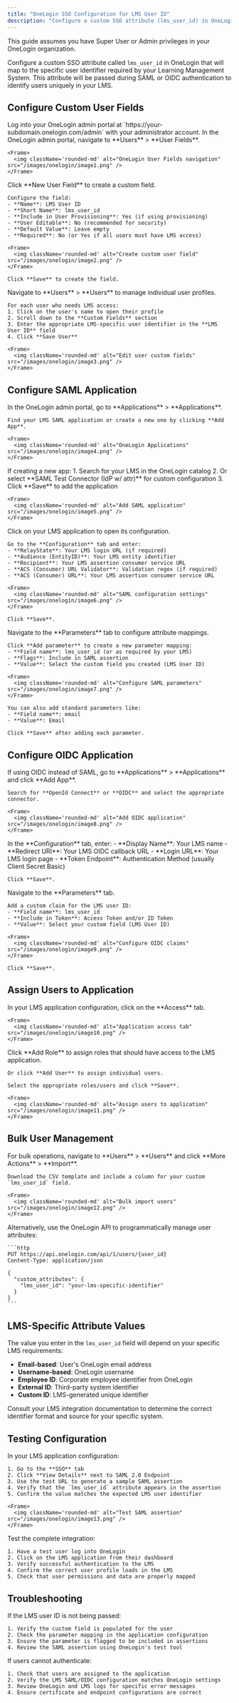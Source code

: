 ```yaml
---
title: "OneLogin SSO Configuration for LMS User ID"
description: "Configure a custom SSO attribute (lms_user_id) in OneLogin for Learning Management System integrations."
---
```



<Warning>
  This guide assumes you have Super User or Admin privileges in your OneLogin organization.
</Warning>

Configure a custom SSO attribute called `lms_user_id` in OneLogin that will map to the specific user identifier required by your Learning Management System. This attribute will be passed during SAML or OIDC authentication to identify users uniquely in your LMS.

## Configure Custom User Fields

<Steps>
  <Step title="Access OneLogin Admin Portal">
    Log into your OneLogin admin portal at `https://your-subdomain.onelogin.com/admin` with your administrator account.
  </Step>

  <Step title="Navigate to Users">
    In the OneLogin admin portal, navigate to **Users** > **User Fields**.
    
    <Frame>
      <img className='rounded-md' alt="OneLogin User Fields navigation" src="/images/onelogin/image1.png" />
    </Frame>
  </Step>

  <Step title="Create Custom Field">
    Click **New User Field** to create a custom field.
    
    Configure the field:
    - **Name**: LMS User ID
    - **Short Name**: lms_user_id
    - **Include in User Provisioning**: Yes (if using provisioning)
    - **User Editable**: No (recommended for security)
    - **Default Value**: Leave empty
    - **Required**: No (or Yes if all users must have LMS access)
    
    <Frame>
      <img className='rounded-md' alt="Create custom user field" src="/images/onelogin/image2.png" />
    </Frame>
    
    Click **Save** to create the field.
  </Step>

  <Step title="Set User Field Values">
    Navigate to **Users** > **Users** to manage individual user profiles.
    
    For each user who needs LMS access:
    1. Click on the user's name to open their profile
    2. Scroll down to the **Custom Fields** section
    3. Enter the appropriate LMS-specific user identifier in the **LMS User ID** field
    4. Click **Save User**
    
    <Frame>
      <img className='rounded-md' alt="Edit user custom fields" src="/images/onelogin/image3.png" />
    </Frame>
  </Step>
</Steps>

## Configure SAML Application

<Steps>
  <Step title="Navigate to Applications">
    In the OneLogin admin portal, go to **Applications** > **Applications**.
    
    Find your LMS SAML application or create a new one by clicking **Add App**.
    
    <Frame>
      <img className='rounded-md' alt="OneLogin Applications" src="/images/onelogin/image4.png" />
    </Frame>
  </Step>

  <Step title="Search or Create LMS App">
    If creating a new app:
    1. Search for your LMS in the OneLogin catalog
    2. Or select **SAML Test Connector (IdP w/ attr)** for custom configuration
    3. Click **Save** to add the application
    
    <Frame>
      <img className='rounded-md' alt="Add SAML application" src="/images/onelogin/image5.png" />
    </Frame>
  </Step>

  <Step title="Configure Application Settings">
    Click on your LMS application to open its configuration.
    
    Go to the **Configuration** tab and enter:
    - **RelayState**: Your LMS login URL (if required)
    - **Audience (EntityID)**: Your LMS entity identifier
    - **Recipient**: Your LMS assertion consumer service URL
    - **ACS (Consumer) URL Validator**: Validation regex (if required)
    - **ACS (Consumer) URL**: Your LMS assertion consumer service URL
    
    <Frame>
      <img className='rounded-md' alt="SAML configuration settings" src="/images/onelogin/image6.png" />
    </Frame>
    
    Click **Save**.
  </Step>

  <Step title="Configure Parameters">
    Navigate to the **Parameters** tab to configure attribute mappings.
    
    Click **Add parameter** to create a new parameter mapping:
    - **Field name**: lms_user_id (or as required by your LMS)
    - **Flags**: Include in SAML assertion
    - **Value**: Select the custom field you created (LMS User ID)
    
    <Frame>
      <img className='rounded-md' alt="Configure SAML parameters" src="/images/onelogin/image7.png" />
    </Frame>
    
    You can also add standard parameters like:
    - **Field name**: email
    - **Value**: Email
    
    Click **Save** after adding each parameter.
  </Step>
</Steps>

## Configure OIDC Application

<Steps>
  <Step title="Create OIDC Application">
    If using OIDC instead of SAML, go to **Applications** > **Applications** and click **Add App**.
    
    Search for **OpenId Connect** or **OIDC** and select the appropriate connector.
    
    <Frame>
      <img className='rounded-md' alt="Add OIDC application" src="/images/onelogin/image8.png" />
    </Frame>
  </Step>

  <Step title="Configure Application Details">
    In the **Configuration** tab, enter:
    - **Display Name**: Your LMS name
    - **Redirect URI**: Your LMS OIDC callback URL
    - **Login URL**: Your LMS login page
    - **Token Endpoint**: Authentication Method (usually Client Secret Basic)
    
    Click **Save**.
  </Step>

  <Step title="Configure Custom Claims">
    Navigate to the **Parameters** tab.
    
    Add a custom claim for the LMS user ID:
    - **Field name**: lms_user_id
    - **Include in Token**: Access Token and/or ID Token
    - **Value**: Select your custom field (LMS User ID)
    
    <Frame>
      <img className='rounded-md' alt="Configure OIDC claims" src="/images/onelogin/image9.png" />
    </Frame>
    
    Click **Save**.
  </Step>
</Steps>

## Assign Users to Application

<Steps>
  <Step title="Navigate to Access Tab">
    In your LMS application configuration, click on the **Access** tab.
    
    <Frame>
      <img className='rounded-md' alt="Application access tab" src="/images/onelogin/image10.png" />
    </Frame>
  </Step>

  <Step title="Add Roles or Users">
    Click **Add Role** to assign roles that should have access to the LMS application.
    
    Or click **Add User** to assign individual users.
    
    Select the appropriate roles/users and click **Save**.
    
    <Frame>
      <img className='rounded-md' alt="Assign users to application" src="/images/onelogin/image11.png" />
    </Frame>
  </Step>
</Steps>

## Bulk User Management

<Steps>
  <Step title="Import Users via CSV">
    For bulk operations, navigate to **Users** > **Users** and click **More Actions** > **Import**.
    
    Download the CSV template and include a column for your custom `lms_user_id` field.
    
    <Frame>
      <img className='rounded-md' alt="Bulk import users" src="/images/onelogin/image12.png" />
    </Frame>
  </Step>

  <Step title="Use OneLogin API">
    Alternatively, use the OneLogin API to programmatically manage user attributes:
    
    ```http
    PUT https://api.onelogin.com/api/1/users/{user_id}
    Content-Type: application/json
    
    {
      "custom_attributes": {
        "lms_user_id": "your-lms-specific-identifier"
      }
    }
    ```
  </Step>
</Steps>

## LMS-Specific Attribute Values

The value you enter in the `lms_user_id` field will depend on your specific LMS requirements:

- **Email-based**: User's OneLogin email address
- **Username-based**: OneLogin username
- **Employee ID**: Corporate employee identifier from OneLogin
- **External ID**: Third-party system identifier
- **Custom ID**: LMS-generated unique identifier

<Note>
  Consult your LMS integration documentation to determine the correct identifier format and source for your specific system.
</Note>

## Testing Configuration

<Steps>
  <Step title="Test SAML Assertion">
    In your LMS application configuration:
    
    1. Go to the **SSO** tab
    2. Click **View Details** next to SAML 2.0 Endpoint
    3. Use the test URL to generate a sample SAML assertion
    4. Verify that the `lms_user_id` attribute appears in the assertion
    5. Confirm the value matches the expected LMS user identifier
    
    <Frame>
      <img className='rounded-md' alt="Test SAML assertion" src="/images/onelogin/image13.png" />
    </Frame>
  </Step>

  <Step title="Test User Login">
    Test the complete integration:
    
    1. Have a test user log into OneLogin
    2. Click on the LMS application from their dashboard
    3. Verify successful authentication to the LMS
    4. Confirm the correct user profile loads in the LMS
    5. Check that user permissions and data are properly mapped
  </Step>
</Steps>

## Troubleshooting

<Steps>
  <Step title="Attribute Not Passing">
    If the LMS user ID is not being passed:
    
    1. Verify the custom field is populated for the user
    2. Check the parameter mapping in the application configuration
    3. Ensure the parameter is flagged to be included in assertions
    4. Review the SAML assertion using OneLogin's test tool
  </Step>

  <Step title="Authentication Failures">
    If users cannot authenticate:
    
    1. Check that users are assigned to the application
    2. Verify the LMS SAML/OIDC configuration matches OneLogin settings
    3. Review OneLogin and LMS logs for specific error messages
    4. Ensure certificate and endpoint configurations are correct
  </Step>
</Steps>

<IntegrationFooter />